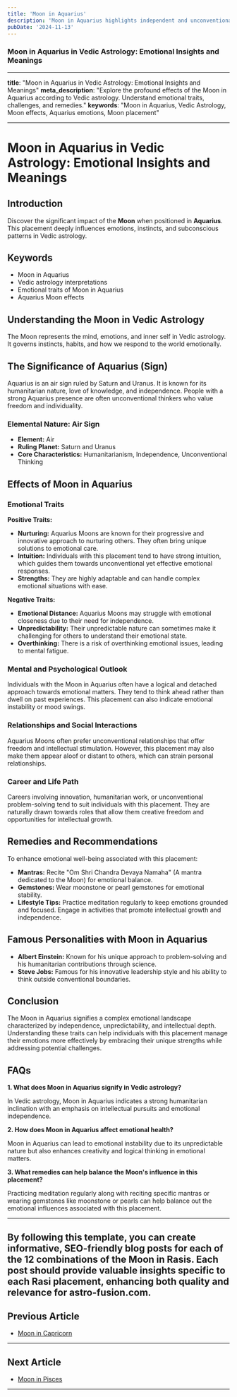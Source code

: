 ```yaml
---
title: 'Moon in Aquarius'
description: 'Moon in Aquarius highlights independent and unconventional emotions. Individuals are progressive, humanitarian, and value intellectual connections over emotional ones in Vedic Astrology'
pubDate: '2024-11-13'
---
```


### Moon in Aquarius in Vedic Astrology: Emotional Insights and Meanings

---

**title**: "Moon in Aquarius in Vedic Astrology: Emotional Insights and Meanings"
**meta_description**: "Explore the profound effects of the Moon in Aquarius according to Vedic astrology. Understand emotional traits, challenges, and remedies."
**keywords**: "Moon in Aquarius, Vedic Astrology, Moon effects, Aquarius emotions, Moon placement"

---

# Moon in Aquarius in Vedic Astrology: Emotional Insights and Meanings

## Introduction

Discover the significant impact of the **Moon** when positioned in **Aquarius**. This placement deeply influences emotions, instincts, and subconscious patterns in Vedic astrology.

## Keywords

- Moon in Aquarius
- Vedic astrology interpretations
- Emotional traits of Moon in Aquarius
- Aquarius Moon effects

## Understanding the Moon in Vedic Astrology

The Moon represents the mind, emotions, and inner self in Vedic astrology. It governs instincts, habits, and how we respond to the world emotionally.

## The Significance of Aquarius (Sign)

Aquarius is an air sign ruled by Saturn and Uranus. It is known for its humanitarian nature, love of knowledge, and independence. People with a strong Aquarius presence are often unconventional thinkers who value freedom and individuality.

### Elemental Nature: Air Sign
- **Element:** Air
- **Ruling Planet:** Saturn and Uranus
- **Core Characteristics:** Humanitarianism, Independence, Unconventional Thinking

## Effects of Moon in Aquarius

### Emotional Traits

**Positive Traits:**
- **Nurturing:** Aquarius Moons are known for their progressive and innovative approach to nurturing others. They often bring unique solutions to emotional care.
- **Intuition:** Individuals with this placement tend to have strong intuition, which guides them towards unconventional yet effective emotional responses.
- **Strengths:** They are highly adaptable and can handle complex emotional situations with ease.

**Negative Traits:**
- **Emotional Distance:** Aquarius Moons may struggle with emotional closeness due to their need for independence.
- **Unpredictability:** Their unpredictable nature can sometimes make it challenging for others to understand their emotional state.
- **Overthinking:** There is a risk of overthinking emotional issues, leading to mental fatigue.

### Mental and Psychological Outlook

Individuals with the Moon in Aquarius often have a logical and detached approach towards emotional matters. They tend to think ahead rather than dwell on past experiences. This placement can also indicate emotional instability or mood swings.

### Relationships and Social Interactions

Aquarius Moons often prefer unconventional relationships that offer freedom and intellectual stimulation. However, this placement may also make them appear aloof or distant to others, which can strain personal relationships.

### Career and Life Path

Careers involving innovation, humanitarian work, or unconventional problem-solving tend to suit individuals with this placement. They are naturally drawn towards roles that allow them creative freedom and opportunities for intellectual growth.

## Remedies and Recommendations

To enhance emotional well-being associated with this placement:

- **Mantras:** Recite "Om Shri Chandra Devaya Namaha" (A mantra dedicated to the Moon) for emotional balance.
- **Gemstones:** Wear moonstone or pearl gemstones for emotional stability.
- **Lifestyle Tips:** Practice meditation regularly to keep emotions grounded and focused. Engage in activities that promote intellectual growth and independence.

## Famous Personalities with Moon in Aquarius

- **Albert Einstein:** Known for his unique approach to problem-solving and his humanitarian contributions through science.
- **Steve Jobs:** Famous for his innovative leadership style and his ability to think outside conventional boundaries.

## Conclusion

The Moon in Aquarius signifies a complex emotional landscape characterized by independence, unpredictability, and intellectual depth. Understanding these traits can help individuals with this placement manage their emotions more effectively by embracing their unique strengths while addressing potential challenges.

## FAQs

**1. What does Moon in Aquarius signify in Vedic astrology?**

In Vedic astrology, Moon in Aquarius indicates a strong humanitarian inclination with an emphasis on intellectual pursuits and emotional independence.

**2. How does Moon in Aquarius affect emotional health?**

Moon in Aquarius can lead to emotional instability due to its unpredictable nature but also enhances creativity and logical thinking in emotional matters.

**3. What remedies can help balance the Moon's influence in this placement?**

Practicing meditation regularly along with reciting specific mantras or wearing gemstones like moonstone or pearls can help balance out the emotional influences associated with this placement.

---

By following this template, you can create informative, SEO-friendly blog posts for each of the 12 combinations of the Moon in Rasis. Each post should provide valuable insights specific to each Rasi placement, enhancing both quality and relevance for **astro-fusion.com**.
---

## Previous Article
- [Moon in Capricorn](/blogs-md/0802_Moon_in_Rashi/080210_Moon_in_Capricorn.mdx)

---

## Next Article
- [Moon in Pisces](/blogs-md/0802_Moon_in_Rashi/080212_Moon_in_Pisces.mdx)

---
